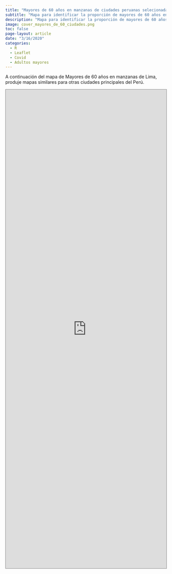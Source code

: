 ```yaml
---
title: "Mayores de 60 años en manzanas de ciudades peruanas selecionadas"
subtitle: "Mapa para identificar la proporción de mayores de 60 años en ciudades del Perú"
description: "Mapa para identificar la proporción de mayores de 60 años en ciudades del Perú"
image: cover_mayores_de_60_ciudades.png
toc: false
page-layout: article
date: "3/16/2020"
categories:
  - R
  - Leaflet
  - Covid
  - Adultos mayores
---
```


A continuación del mapa de Mayores de 60 años en manzanas de Lima, produje mapas similares para otras ciudades principales del Perú.

<iframe src="https://gtalavera.github.io/mayoresde60ciudades.html" width="100%" height="1500" style="border: 1px solid #808080;"></iframe>
